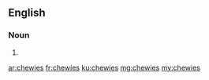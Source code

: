 ==English==

===Noun===
{{head|en}}

# {{plural of|chewie}}

[[ar:chewies]]
[[fr:chewies]]
[[ku:chewies]]
[[mg:chewies]]
[[my:chewies]]
